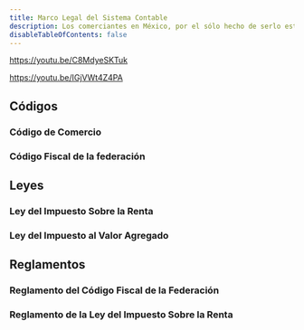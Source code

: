 ```yaml
---
title: Marco Legal del Sistema Contable
description: Los comerciantes en México, por el sólo hecho de serlo están sujetos a la regulación de diversos ordenamientos legales.
disableTableOfContents: false
---
```

https://youtu.be/C8MdyeSKTuk

https://youtu.be/IGjVWt4Z4PA

## Códigos

### Código de Comercio

### Código Fiscal de la federación

## Leyes

### Ley del Impuesto Sobre la Renta

### Ley del Impuesto al Valor Agregado

## Reglamentos

### Reglamento del Código Fiscal de la Federación

### Reglamento de la Ley del Impuesto Sobre la Renta